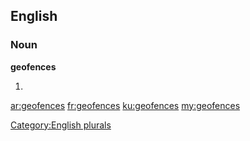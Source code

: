 ==English==

===Noun===
'''geofences'''

# {{plural of|geofence}}

[[Category:English plurals]]

[[ar:geofences]]
[[fr:geofences]]
[[ku:geofences]]
[[my:geofences]]